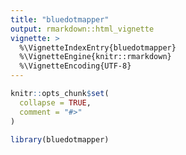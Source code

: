 ```yaml
---
title: "bluedotmapper"
output: rmarkdown::html_vignette
vignette: >
  %\VignetteIndexEntry{bluedotmapper}
  %\VignetteEngine{knitr::rmarkdown}
  %\VignetteEncoding{UTF-8}
---
```


```r
knitr::opts_chunk$set(
  collapse = TRUE,
  comment = "#>"
)
```

```r
library(bluedotmapper)
```
